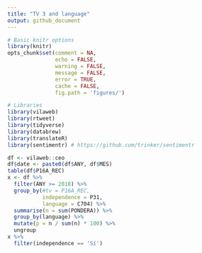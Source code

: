 ```yaml
---
title: "TV 3 and language"
output: github_document
---
```



```r
# Basic knitr options
library(knitr)
opts_chunk$set(comment = NA, 
               echo = FALSE, 
               warning = FALSE, 
               message = FALSE, 
               error = TRUE, 
               cache = FALSE,
               fig.path = 'figures/')
```


```r
# Libraries
library(vilaweb)
library(rtweet)
library(tidyverse)
library(databrew)
library(translateR)
library(sentimentr) # https://github.com/trinker/sentimentr
```

```r
df <- vilaweb::ceo
df$date <- paste0(df$ANY, df$MES)
table(df$P16A_REC)
x <- df %>%
  filter(ANY >= 2018) %>%
  group_by(#tv = P16A_REC,
           independence = P31,
           language = C704) %>%
  summarise(n = sum(PONDERA)) %>%
  group_by(language) %>%
  mutate(p = n / sum(n) * 100) %>%
  ungroup
x %>%
  filter(independence == 'Sí')
```